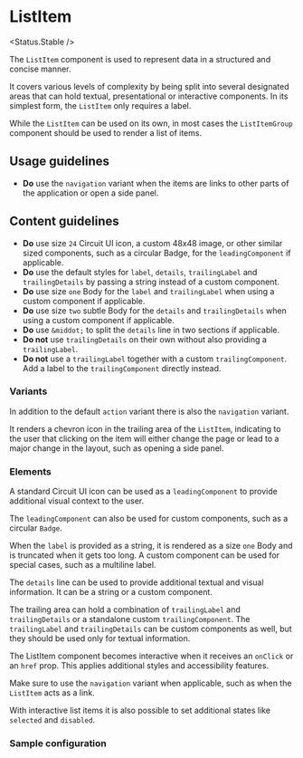 
<Meta of={Stories} />

# ListItem

<Status.Stable />

The `ListItem` component is used to represent data in a structured and concise manner.

It covers various levels of complexity by being split into several designated areas that can hold textual, presentational or interactive components. In its simplest form, the `ListItem` only requires a label.

While the `ListItem` can be used on its own, in most cases the `ListItemGroup` component should be used to render a list of items.

<Story of={Stories.Base} />
<Props />

## Usage guidelines

- **Do** use the `navigation` variant when the items are links to other parts of the application or open a side panel.

## Content guidelines

- **Do** use size `24` Circuit UI icon, a custom 48x48 image, or other similar sized components, such as a circular Badge, for the `leadingComponent` if applicable.
- **Do** use the default styles for `label`, `details`, `trailingLabel` and `trailingDetails` by passing a string instead of a custom component.
- **Do** use size `one` Body for the `label` and `trailingLabel` when using a custom component if applicable.
- **Do** use size `two` subtle Body for the `details` and `trailingDetails` when using a custom component if applicable.
- **Do** use `&middot;` to split the `details` line in two sections if applicable.
- **Do not** use `trailingDetails` on their own without also providing a `trailingLabel`.
- **Do not** use a `trailingLabel` together with a custom `trailingComponent`. Add a label to the `trailingComponent` directly instead.

### Variants

In addition to the default `action` variant there is also the `navigation` variant.

It renders a chevron icon in the trailing area of the `ListItem`, indicating to the user that clicking on the item will either change the page or lead to a major change in the layout, such as opening a side panel.

<Story of={Stories.NavigationVariant} />

### Elements

A standard Circuit UI icon can be used as a `leadingComponent` to provide additional visual context to the user.

<Story of={Stories.WithLeadingIcon} />

The `leadingComponent` can also be used for custom components, such as a circular `Badge`.

<Story of={Stories.WithLeadingComponent} />

When the `label` is provided as a string, it is rendered as a size `one` Body and is truncated when it gets too long. A custom component can be used for special cases, such as a multiline label.

<Story of={Stories.WithCustomLabel} />

The `details` line can be used to provide additional textual and visual information. It can be a string or a custom component.

<Story of={Stories.WithDetails} />

<Story of={Stories.WithCustomDetails} />

The trailing area can hold a combination of `trailingLabel` and `trailingDetails` or a standalone custom `trailingComponent`. The `trailingLabel` and `trailingDetails` can be custom components as well, but they should be used only for textual information.

<Story of={Stories.WithTrailingLabel} />

<Story of={Stories.WithTrailingLabelAndDetails} />

<Story of={Stories.WithTrailingLabelAndDetailsComponents} />

<Story of={Stories.WithTrailingComponent} />

The ListItem component becomes interactive when it receives an `onClick` or an `href` prop. This applies additional styles and accessibility features.

<Story of={Stories.Clickable} />

Make sure to use the `navigation` variant when applicable, such as when the `ListItem` acts as a link.

<Story of={Stories.AsLink} />

With interactive list items it is also possible to set additional states like `selected` and `disabled`.

<Story of={Stories.Selected} />

<Story of={Stories.Disabled} />

### Sample configuration

<Story of={Stories.SampleConfiguration} />
